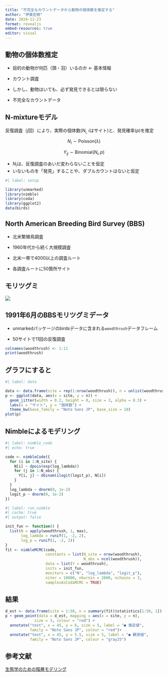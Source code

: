 ```yaml
---
title: "不完全なカウントデータから動物の個体数を推定する"
author: "伊東宏樹"
date: 2024-11-23
format: revealjs
embed-resources: true
editor: visual
---
```


## 動物の個体数推定

::: incremental
-   目的の動物が何匹（頭・羽）いるのか ← 基本情報

-   カウント調査

-   しかし、動物はいても、必ず発見できるとは限らない

-   不完全なカウントデータ
:::

## N-mixtureモデル

反復調査（*j*回）により、実際の個体数(*N*~i,~ *i*はサイト)と、発見確率(*p*)を推定

$$
N_i \sim \mathrm{Poisson}(\lambda)
$$

$$
Y_{ij} \sim \mathrm{Binomial}(N_i, p)
$$

-   *N*~i~は、反復調査のあいだ変わらないことを仮定
-   いないものを「発見」することや、ダブルカウントはないと仮定

```r
#| label: setup

library(unmarked)
library(nimble)
library(coda)
library(ggplot2)
data(birds)
```

## North American Breeding Bird Survey (BBS)

-   北米繁殖鳥調査

-   1960年代から続く大規模調査

-   北米一帯で4000以上の調査ルート

-   各調査ルートに50箇所サイト

## モリツグミ

![](images/20100208153413!Hylocichla_mustelina_FWS.jpg)

## 1991年6月のBBSモリツグミデータ

-   unmarkedパッケージのbirdsデータに含まれる`woodthrush`データフレーム

-   50サイトで11回の反復調査

```r
colnames(woodthrush) <- 1:11
print(woodthrush)
```

## グラフにすると

```r
#| label: data

data <- data.frame(site = rep(1:nrow(woodthrush)), n = unlist(woodthrush))
p <- ggplot(data, aes(x = site, y = n)) +
  geom_jitter(width = 0.2, height = 0, size = 3, alpha = 0.3) +
  labs(x = "サイト", y = "個体数") +
  theme_bw(base_family = "Noto Sans JP", base_size = 18)
plot(p)
```

## Nimbleによるモデリング

```r
#| label: nimble_code
#| echo: true

code <- nimbleCode({
  for (i in 1:N_site) {
    N[i] ~ dpois(exp(log_lambda))
    for (j in 1:N_obs) {
      Y[i, j] ~ dbinom(ilogit(logit_p), N[i])
    }
  }
  log_lambda ~ dnorm(0, 1e-2)
  logit_p ~ dnorm(0, 1e-2)
})
```

```r
#| label: run_nimble
#| cache: true
#| output: false

init_fun <- function() {
  list(N = apply(woodthrush, 1, max),
       log_lambda = runif(1, -2, 2),
       log_p = runif(1, -2, 2))
}
fit <- nimbleMCMC(code,
                  constants = list(N_site = nrow(woodthrush),
                                   N_obs = ncol(woodthrush)),
                  data = list(Y = woodthrush),
                  inits = init_fun,
                  monitors = c("N", "log_lambda", "logit_p"),
                  niter = 10000, nburnin = 2000, nchains = 3,
                  samplesAsCodaMCMC = TRUE)
```

## 結果

```r
d_est <- data.frame(site = 1:50, n = summary(fit)$statistics[1:50, 1])
p + geom_point(data = d_est, mapping = aes(x = site, y = n),
             size = 3, colour = "red") +
  annotate("text", x = 45, y = 6, size = 5, label = "● 推定値", 
           family = "Noto Sans JP", colour = "red")+
  annotate("text", x = 45, y = 5.5, size = 5, label = "● 観測値", 
           family = "Noto Sans JP", colour = "gray25")
```

## 参考文献

[生態学のための階層モデリング](https://www.kyoritsu-pub.co.jp/book/b10003301.html)
